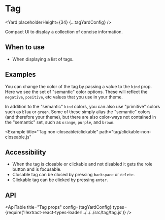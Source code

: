 <!--
Copyright (c) 2018-2020 Uber Technologies, Inc.

This source code is licensed under the MIT license found in the
LICENSE file in the root directory of this source tree.
-->






# Tag

<Yard placeholderHeight={34} {...tagYardConfig} />

Compact UI to display a collection of concise information.

## When to use

- When displaying a list of tags.

## Examples

<Example title="Tag basic Usage" path="tag/basic.js">
  <Basic />
</Example>

<Example title="Semantic KIND values" path="tag/kinds.js">
  <Kinds />
</Example>

You can change the color of the tag by passing a value to the `kind` prop. Here we see the set of "semantic" color options. These will reflect the `negative`, `positive`, etc values that you use in your theme.

<Example title="Primitive KIND values" path="tag/primitive.js">
  <Primitive />
</Example>

In addition to the "semantic" `kind` colors, you can also use "primitive" colors such as `blue` or `green`. Some of these simply alias the "semantic" colors (and therefore your theme), but there are also color-ways not contained in the "semantic" set, such as `orange`, `purple`, and `brown`.

<Example title="Tag Variants Prop Type" path="tag/variants.js">
  <Variants />
</Example>

<Example title="Tag sizing" path="tag/size.js">
  <Size />
</Example>

<Example title="Tag closeable/non-clickable" path="tag/non-clickable.js">
  <NonClickable />
</Example>

<Example title="Tag closeable/clickable" path="tag/clickable.js">
  <Clickable />
</Example>

<Example title="Tag in a disabled state" path="tag/disabled.js">
  <Disabled />
</Example>

<Example title="Tag non-closeable/non-clickable" path="tag/non-closeable.js">
  <NonCloseable />
</Example>

<Example
  title="Tag non-closeable/clickable"
  path="tag/clickable-non-closeable.js"
>
  <ClickableNonCloseable />
</Example>

<Example title="Tag Custom Color example" path="tag/custom-color.js">
  <CustomColor />
</Example>

## Accessibility

- When the tag is closable or clickable and not disabled it gets the role button and is focusable.
- Closable tag can be closed by pressing `backspace` or `delete`.
- Clickable tag can be clicked by pressing `enter`.

## API

<ApiTable
  title="Tag props"
  config={tagYardConfig}
  types={require('!!extract-react-types-loader!../../../src/tag/tag.js')}
/>

<Exports component={TagExports} title="Tag exports" path="baseui/tag" />
